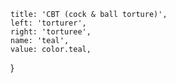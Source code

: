 
	title: 'CBT (cock & ball torture)',
	left: 'torturer',
	right: 'torturee',
	name: 'teal',
	value: color.teal,
}
